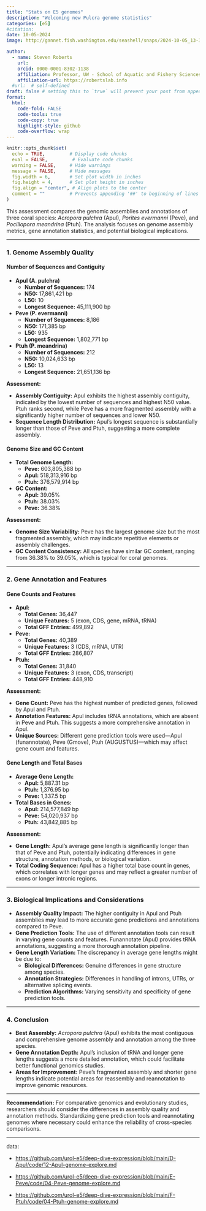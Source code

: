 ```yaml
---
title: "Stats on E5 genomes"
description: "Welcoming new Pulcra genome statistics"
categories: [e5]
#citation: 
date: 10-05-2024
image: http://gannet.fish.washington.edu/seashell/snaps/2024-10-05_13-39-55.png # finding a good image

author:
  - name: Steven Roberts
    url: 
    orcid: 0000-0001-8302-1138
    affiliation: Professor, UW - School of Aquatic and Fishery Sciences
    affiliation-url: https://robertslab.info
  #url:  # self-defined
draft: false # setting this to `true` will prevent your post from appearing on your listing page until you're ready!
format:
  html:
    code-fold: FALSE
    code-tools: true
    code-copy: true
    highlight-style: github
    code-overflow: wrap
---
```


```r
knitr::opts_chunk$set(
  echo = TRUE,         # Display code chunks
  eval = FALSE,         # Evaluate code chunks
  warning = FALSE,     # Hide warnings
  message = FALSE,     # Hide messages
  fig.width = 6,       # Set plot width in inches
  fig.height = 4,      # Set plot height in inches
  fig.align = "center", # Align plots to the center
  comment = ""         # Prevents appending '##' to beginning of lines in code analyses
)
```

This assessment compares the genomic assemblies and annotations of three coral species: *Acropora pulchra* (Apul), *Porites evermanni* (Peve), and *Pocillopora meandrina* (Ptuh). The analysis focuses on genome assembly metrics, gene annotation statistics, and potential biological implications.

------------------------------------------------------------------------

### **1. Genome Assembly Quality**

#### **Number of Sequences and Contiguity**

-   **Apul (A. pulchra)**
    -   **Number of Sequences:** 174
    -   **N50:** 17,861,421 bp
    -   **L50:** 10
    -   **Longest Sequence:** 45,111,900 bp
-   **Peve (P. evermanni)**
    -   **Number of Sequences:** 8,186
    -   **N50:** 171,385 bp
    -   **L50:** 935
    -   **Longest Sequence:** 1,802,771 bp
-   **Ptuh (P. meandrina)**
    -   **Number of Sequences:** 212
    -   **N50:** 10,024,633 bp
    -   **L50:** 13
    -   **Longest Sequence:** 21,651,136 bp

**Assessment:**

-   **Assembly Contiguity:** Apul exhibits the highest assembly contiguity, indicated by the lowest number of sequences and highest N50 value. Ptuh ranks second, while Peve has a more fragmented assembly with a significantly higher number of sequences and lower N50.
-   **Sequence Length Distribution:** Apul's longest sequence is substantially longer than those of Peve and Ptuh, suggesting a more complete assembly.

#### **Genome Size and GC Content**

-   **Total Genome Length:**
    -   **Peve:** 603,805,388 bp
    -   **Apul:** 518,313,916 bp
    -   **Ptuh:** 376,579,914 bp
-   **GC Content:**
    -   **Apul:** 39.05%
    -   **Ptuh:** 38.03%
    -   **Peve:** 36.38%

**Assessment:**

-   **Genome Size Variability:** Peve has the largest genome size but the most fragmented assembly, which may indicate repetitive elements or assembly challenges.
-   **GC Content Consistency:** All species have similar GC content, ranging from 36.38% to 39.05%, which is typical for coral genomes.

------------------------------------------------------------------------

### **2. Gene Annotation and Features**

#### **Gene Counts and Features**

-   **Apul:**
    -   **Total Genes:** 36,447
    -   **Unique Features:** 5 (exon, CDS, gene, mRNA, tRNA)
    -   **Total GFF Entries:** 499,892
-   **Peve:**
    -   **Total Genes:** 40,389
    -   **Unique Features:** 3 (CDS, mRNA, UTR)
    -   **Total GFF Entries:** 286,807
-   **Ptuh:**
    -   **Total Genes:** 31,840
    -   **Unique Features:** 3 (exon, CDS, transcript)
    -   **Total GFF Entries:** 448,910

**Assessment:**

-   **Gene Count:** Peve has the highest number of predicted genes, followed by Apul and Ptuh.
-   **Annotation Features:** Apul includes tRNA annotations, which are absent in Peve and Ptuh. This suggests a more comprehensive annotation in Apul.
-   **Unique Sources:** Different gene prediction tools were used---Apul (funannotate), Peve (Gmove), Ptuh (AUGUSTUS)---which may affect gene count and features.

#### **Gene Length and Total Bases**

-   **Average Gene Length:**
    -   **Apul:** 5,887.31 bp
    -   **Ptuh:** 1,376.95 bp
    -   **Peve:** 1,337.5 bp
-   **Total Bases in Genes:**
    -   **Apul:** 214,577,849 bp
    -   **Peve:** 54,020,937 bp
    -   **Ptuh:** 43,842,885 bp

**Assessment:**

-   **Gene Length:** Apul's average gene length is significantly longer than that of Peve and Ptuh, potentially indicating differences in gene structure, annotation methods, or biological variation.
-   **Total Coding Sequence:** Apul has a higher total base count in genes, which correlates with longer genes and may reflect a greater number of exons or longer intronic regions.

------------------------------------------------------------------------

### **3. Biological Implications and Considerations**

-   **Assembly Quality Impact:** The higher contiguity in Apul and Ptuh assemblies may lead to more accurate gene predictions and annotations compared to Peve.
-   **Gene Prediction Tools:** The use of different annotation tools can result in varying gene counts and features. Funannotate (Apul) provides tRNA annotations, suggesting a more thorough annotation pipeline.
-   **Gene Length Variation:** The discrepancy in average gene lengths might be due to:
    -   **Biological Differences:** Genuine differences in gene structure among species.
    -   **Annotation Strategies:** Differences in handling of introns, UTRs, or alternative splicing events.
    -   **Prediction Algorithms:** Varying sensitivity and specificity of gene prediction tools.

------------------------------------------------------------------------

### **4. Conclusion**

-   **Best Assembly:** *Acropora pulchra* (Apul) exhibits the most contiguous and comprehensive genome assembly and annotation among the three species.
-   **Gene Annotation Depth:** Apul's inclusion of tRNA and longer gene lengths suggests a more detailed annotation, which could facilitate better functional genomics studies.
-   **Areas for Improvement:** Peve's fragmented assembly and shorter gene lengths indicate potential areas for reassembly and reannotation to improve genomic resources.

------------------------------------------------------------------------

**Recommendation:** For comparative genomics and evolutionary studies, researchers should consider the differences in assembly quality and annotation methods. Standardizing gene prediction tools and reannotating genomes where necessary could enhance the reliability of cross-species comparisons.

------------------------------------------------------------------------

data:

-   <https://github.com/urol-e5/deep-dive-expression/blob/main/D-Apul/code/12-Apul-genome-explore.md>

-   <https://github.com/urol-e5/deep-dive-expression/blob/main/E-Peve/code/04-Peve-genome-explore.md>

-   <https://github.com/urol-e5/deep-dive-expression/blob/main/F-Ptuh/code/04-Ptuh-genome-explore.md>
